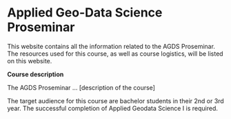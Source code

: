 # Applied Geo-Data Science Proseminar {.unnumbered}

This website contains all the information related to the AGDS Proseminar. The resources used for this course, as well as course logistics, will be listed on this website.


**Course description**

The AGDS Proseminar ... [description of the course]

The target audience for this course are bachelor students in their 2nd or 3rd year. The successful completion of Applied Geodata Science I is required.